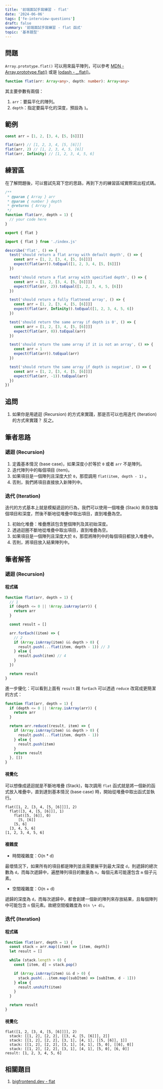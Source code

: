 ```yaml
---
title: '前端面試手寫練習 - flat'
date: '2024-06-06'
tags: ['fe-interview-questions']
draft: false
summary: '前端面試手寫練習 - flat 函式'
topic: '基本題型'
---
```


## 問題

`Array.prototype.flat()` 可以用來扁平陣列，可以參考 [MDN - Array.prototype.flat()](https://developer.mozilla.org/en-US/docs/Web/JavaScript/Reference/Global_Objects/Array/flat) 或是 [lodash - \_.flat()](https://lodash.com/docs/4.17.15#flat)。

```typescript
function flat(arr: Array<any>, depth: number): Array<any>
```

其主要參數有兩個：

1. `arr`：要扁平化的陣列。
2. `depth`：指定要扁平化的深度，預設為 `1`。

## 範例

```javascript
const arr = [1, 2, [3, 4, [5, [6]]]]

flat(arr) // [1, 2, 3, 4, [5, [6]]]
flat(arr, 2) // [1, 2, 3, 4, 5, [6]]
flat(arr, Infinity) // [1, 2, 3, 4, 5, 6]
```

## 練習區

在了解問題後，可以嘗試先寫下您的思路，再到下方的練習區域實際寫出程式碼。

<Sandpack lang="test-ts" activeFile="index.js" showTests={true}>

```js file=index.js
/**
 * @param { Array } arr
 * @param { number } depth
 * @returns { Array }
 */
function flat(arr, depth = 1) {
  // your code here
}

export { flat }
```

```js file=flat.test.js hidden=true
import { flat } from './index.js'

describe('flat', () => {
  test('should return a flat array with default depth', () => {
    const arr = [1, 2, [3, 4, [5, [6]]]]
    expect(flat(arr)).toEqual([1, 2, 3, 4, [5, [6]]])
  })

  test('should return a flat array with specified depth', () => {
    const arr = [1, 2, [3, 4, [5, [6]]]]
    expect(flat(arr, 2)).toEqual([1, 2, 3, 4, 5, [6]])
  })

  test('should return a fully flattened array', () => {
    const arr = [1, 2, [3, 4, [5, [6]]]]
    expect(flat(arr, Infinity)).toEqual([1, 2, 3, 4, 5, 6])
  })

  test('should return the same array if depth is 0', () => {
    const arr = [1, 2, [3, 4, [5, [6]]]]
    expect(flat(arr, 0)).toEqual(arr)
  })

  test('should return the same array if it is not an array', () => {
    const arr = 1
    expect(flat(arr)).toEqual(arr)
  })

  test('should return the same array if depth is negative', () => {
    const arr = [1, 2, [3, 4, [5, [6]]]]
    expect(flat(arr, -1)).toEqual(arr)
  })
})
```

</Sandpack>

## 追問

1. 如果你是用遞迴 (Recursion) 的方式來實踐，那是否可以也用迭代 (Iteration) 的方式來實踐？ 反之。

## 筆者思路

### 遞迴 (Recursion)

1. 定義基本情況 (base case)，如果深度小於等於 `0` 或者 `arr` 不是陣列。
2. 迭代陣列中的每個項目 (item)。
3. 如果項目是一個陣列且深度大於 `0`，那麼調用 `flat(item, depth - 1)` 。
4. 否則，我們將項目直接放入新陣列中。

### 迭代 (Iteration)

迭代的方式基本上就是模擬遞迴的行為，我們可以使用一個堆疊 (Stack) 來存放每個項目和深度，然後不斷地從堆疊中取出項目，直到堆疊為空。

1. 初始化堆疊：堆疊應該包含整個陣列及其初始深度。
2. 透過迴圈不斷地從堆疊中取出項目，直到堆疊為空。
3. 如果項目是一個陣列且深度大於 `0`，那麼將陣列中的每個項目都放入堆疊中。
4. 否則，將項目放入結果陣列中。

## 筆者解答

### 遞迴 (Recursion)

#### 程式碼

```js
function flat(arr, depth = 1) {
  // 1
  if (depth <= 0 || !Array.isArray(arr)) {
    return arr
  }

  const result = []

  arr.forEach((item) => {
    // 2
    if (Array.isArray(item) && depth > 0) {
      result.push(...flat(item, depth - 1)) // 3
    } else {
      result.push(item) // 4
    }
  })

  return result
}
```

進一步優化：可以看到上面有 `result` 跟 `forEach` 可以透過 `reduce` 改寫成更簡潔的方式：

```js
function flat(arr, depth = 1) {
  if (depth <= 0 || !Array.isArray(arr)) {
    return arr
  }

  return arr.reduce((result, item) => {
    if (Array.isArray(item) && depth > 0) {
      result.push(...flat(item, depth - 1))
    } else {
      result.push(item)
    }
    return result
  }, [])
}
```

#### 視覺化

可以想像成遞迴就是不斷地堆疊 (Stack)，每次調用 `flat` 函式就是將一個新的函式放入堆疊中，直到達到基本情況 (base case) 時，開始從堆疊中取出函式並執行。

```plaintext
flat([1, 2, [3, 4, [5, [6]]]], 2)
  flat([3, 4, [5, [6]]], 1)
    flat([5, [6]], 0)
      [5, [6]]
    [5, 6]
  [3, 4, 5, 6]
[1, 2, 3, 4, 5, 6]
```

#### 複雜度

- 時間複雜度：O(n \* d)

最壞情況下，如果所有的項目都是陣列並且需要展平到最大深度 `d`，則遞歸的總次數為 `d`，而每次遞歸中，遍歷陣列項目的數量為 `n`，每個元素可能還包含 `m` 個子元素。

- 空間複雜度：O(n \+ d)

遞歸的深度為 `d`，而每次遞歸中，都會創建一個新的陣列來存放結果，且每個陣列中可能包含 `n` 個元素。故總空間複雜度為 `O(n \+ d)`。

### 迭代 (Iteration)

#### 程式碼

```js
function flat(arr, depth = 1) {
  const stack = arr.map((item) => [item, depth])
  let result = []

  while (stack.length > 0) {
    const [item, d] = stack.pop()

    if (Array.isArray(item) && d > 0) {
      stack.push(...item.map((subItem) => [subItem, d - 1]))
    } else {
      result.unshift(item)
    }
  }

  return result
}
```

#### 視覺化

```plaintext
flat([1, 2, [3, 4, [5, [6]]]], 2)
  stack: [[1, 2], [2, 2], [[3, 4, [5, [6]]], 2]]
  stack: [[1, 2], [2, 2], [3, 1], [4, 1], [[5, [6]], 1]]
  stack: [[1, 2], [2, 2], [3, 1], [4, 1], [5, 0], [[6], 0]]
  stack: [[1, 2], [2, 2], [3, 1], [4, 1], [5, 0], [6, 0]]
result: [1, 2, 3, 4, 5, 6]
```

## 相關題目

1. [bigfrontend.dev - flat](https://bigfrontend.dev/problem/implement-Array-prototype.flat)
